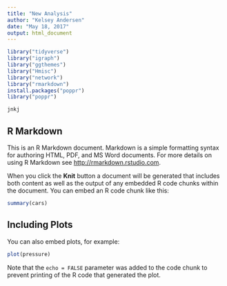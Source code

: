 ```yaml
---
title: "New Analysis"
author: "Kelsey Andersen"
date: "May 18, 2017"
output: html_document
---
```


```r
library("tidyverse")
library("igraph")
library("ggthemes")
library("Hmisc")
library("network")
library("rmarkdown")
install.packages("poppr")
library("poppr")

jnkj
```

## R Markdown

This is an R Markdown document. Markdown is a simple formatting syntax for authoring HTML, PDF, and MS Word documents. For more details on using R Markdown see <http://rmarkdown.rstudio.com>.

When you click the **Knit** button a document will be generated that includes both content as well as the output of any embedded R code chunks within the document. You can embed an R code chunk like this:

```r
summary(cars)
```

## Including Plots

You can also embed plots, for example:

```r
plot(pressure)
```

Note that the `echo = FALSE` parameter was added to the code chunk to prevent printing of the R code that generated the plot.
